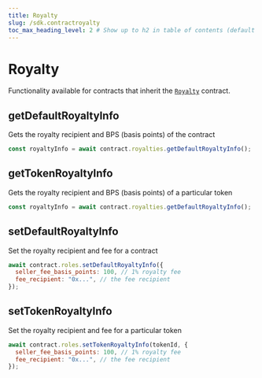 ```yaml
---
title: Royalty
slug: /sdk.contractroyalty
toc_max_heading_level: 2 # Show up to h2 in table of contents (default is up to h3)
---
```


# Royalty

Functionality available for contracts that inherit the [`Royalty`](/contracts/Royalty) contract.

## getDefaultRoyaltyInfo

Gets the royalty recipient and BPS (basis points) of the contract

```javascript
const royaltyInfo = await contract.royalties.getDefaultRoyaltyInfo();
```

## getTokenRoyaltyInfo

Gets the royalty recipient and BPS (basis points) of a particular token

```javascript
const royaltyInfo = await contract.royalties.getDefaultRoyaltyInfo();
```

## setDefaultRoyaltyInfo

Set the royalty recipient and fee for a contract

```javascript
await contract.roles.setDefaultRoyaltyInfo({
  seller_fee_basis_points: 100, // 1% royalty fee
  fee_recipient: "0x...", // the fee recipient
});
```

## setTokenRoyaltyInfo

Set the royalty recipient and fee for a particular token

```javascript
await contract.roles.setTokenRoyaltyInfo(tokenId, {
  seller_fee_basis_points: 100, // 1% royalty fee
  fee_recipient: "0x...", // the fee recipient
});
```
